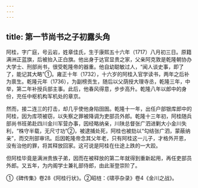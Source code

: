 ```yaml
---
---
---
```

title: 第一节尚书之子初露头角
---



阿桂，字广庭，号云岩，姓章佳氏，生于康熙五十六年（1717）八月初三日。原籍满洲正蓝旗，后被抬入正白旗。他出身于达官显贵之家，父亲阿克敦是乾隆朝协办大学士、刑部尚书，很受乾隆帝的器重。他自幼聪敏过人，“闻人谈史事，即了了，能记其大略”①。雍正十年（1732），十六岁的阿桂入官学读书，两年之后补为禀生。乾隆元年（1736），为副榜贡生，随后以父荫授大理寺丞，乾隆三年，中举，第二年补授兵部主事。此后，他春风得意，步步高升。乾隆八年以郎中的身份，充任中枢机构军机处的章京。

然而，接二连三的打击，却几乎使他身陷囹圄。乾隆十一年，出任户部银库郎中的阿桂，因为库项被窃，以失察之罪被降调为吏部员外郎。乾隆十三年初，阿桂随兵部尚书班弟赴四川金川军营办事，因经略纳亲，川陕总督张广泗进剿大小金川失利，“株守半载，无尺寸功”②，被逮捕处死，阿桂也被劾以“勾结张广泗，蒙蔽纳亲”，而交刑部审讯。后因乾隆帝念其父年老，只有阿桂这一儿子，才格外开恩，没有治他的罪，将其释放回家。这可说是阿桂在仕途上跌的一大跤。

但阿桂毕竟是满洲贵族子弟，因而在被释放的第二年就得到重新起用，再任吏部员外郎。又五年，为内阁学士兼礼部侍郎，由此渐登崇阶了。

①《碑传集》卷28《阿桂行状》。②昭梿：《啸亭杂录》卷4《金川之战》。